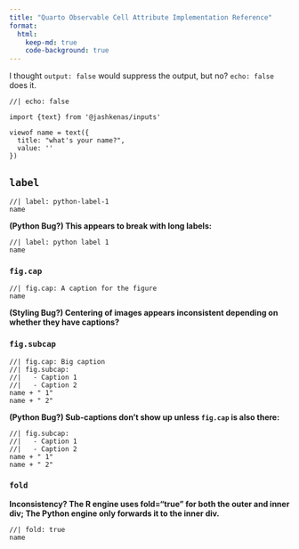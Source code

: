 ```yaml
---
title: "Quarto Observable Cell Attribute Implementation Reference"
format:
  html:
    keep-md: true
    code-background: true
---
```


I thought `output: false` would suppress the output, but no? `echo: false` does it.

```observable
//| echo: false

import {text} from '@jashkenas/inputs'

viewof name = text({
  title: "what's your name?",
  value: ''
})
```

## `label`

```observable
//| label: python-label-1
name
```

**(Python Bug?) This appears to break with long labels:**

```observable
//| label: python label 1
name
```

### `fig.cap`

```observable
//| fig.cap: A caption for the figure
name
```

**(Styling Bug?) Centering of images appears inconsistent depending on whether they have captions?**

### `fig.subcap`

```observable
//| fig.cap: Big caption
//| fig.subcap: 
//|   - Caption 1
//|   - Caption 2
name + " 1"
name + " 2"
```

**(Python Bug?) Sub-captions don't show up unless `fig.cap` is also there:**

```observable
//| fig.subcap: 
//|   - Caption 1
//|   - Caption 2
name + " 1"
name + " 2"
```

### `fold`

**Inconsistency? The R engine uses fold="true" for both the outer and inner div; The Python engine only forwards it to the inner div.**
```observable
//| fold: true
name
```
